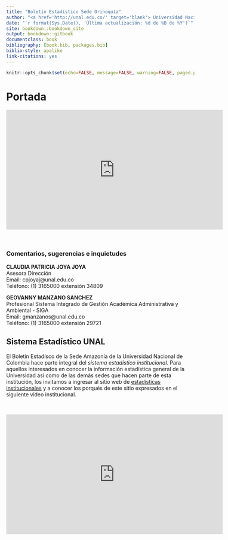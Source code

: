 ```yaml
--- 
title: "Boletín Estadístico Sede Orinoquía"
author: "<a href='http://unal.edu.co/' target='blank'> Universidad Nacional de Colombia</a> </br>  <a href='http://orinoquia.unal.edu.co/' target='blank'> Sede Orinoquía</a>"
date: "`r format(Sys.Date(), 'Última actualización: %d de %B de %Y')`"
site: bookdown::bookdown_site
output: bookdown::gitbook
documentclass: book
bibliography: [book.bib, packages.bib]
biblio-style: apalike
link-citations: yes
---
```


```r
knitr::opts_chunk$set(echo=FALSE, message=FALSE, warning=FALSE, paged.print=FALSE, fig.show='hold', screenshot.opts = list(delay = 1, zoom = 0.75, vheight = 500, vwidth = 700))
```

# Portada{-}


<html>
<center>
<iframe width="580" height="320" src="https://www.youtube.com/embed/seEIJvhRPfg?rel=0&amp;controls=0&amp;showinfo=0" frameborder="0" gesture="media" allow="encrypted-media" allowfullscreen></iframe>
</center>
</html>

<br/>

<h3>**Comentarios, sugerencias e inquietudes**</h3> 

**CLAUDIA PATRICIA JOYA JOYA**<br/>
Asesora Dirección<br/>
Email: cpjoyaj@unal.edu.co<br/>
Teléfono: (1) 3165000 extensión 34809<br/>

**GEOVANNY MANZANO SANCHEZ**<br/>
Profesional Sistema Integrado de Gestión Académica Administrativa y Ambiental - SIGA<br/>
Email: gmanzanos@unal.edu.co<br/>
Teléfono: (1) 3165000 extensión 29721

<h2>**Sistema Estadístico UNAL**</h2> 

El Boletín Estadísco de la Sede Amazonía de la Universidad Nacional de Colombia hace parte integral del *sistema estadístico institucional*. Para aquellos interesados en conocer la información estadística general de la Universidad así como de las demás sedes que hacen parte de esta institución, los invitamos a ingresar al sitio web de [estadísticas institucionales](http://estadisticas.unal.edu.co/home/) y a conocer los porqués de este sitio expresados en el siguiente video institucional.

<br/>

<html>
<center>
<iframe width="580" height="320" src="https://www.youtube.com/embed/D1228EikvoM" frameborder="0" allow="accelerometer; autoplay; encrypted-media; gyroscope; picture-in-picture" allowfullscreen></iframe>
</center>
</html>
